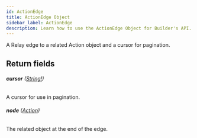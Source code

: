 ```yaml
---
id: ActionEdge
title: ActionEdge Object
sidebar_label: ActionEdge
description: Learn how to use the ActionEdge Object for Builder's API.
---
```


A Relay edge to a related Action object and a cursor for pagination.

## Return fields

###### <b>cursor</b> ([String!](/docs/composer/builder/api/schema/scalar/String.mdx))

A cursor for use in pagination.

###### <b>node</b> ([Action](/docs/composer/builder/api/schema/object/Action.mdx))

The related object at the end of the edge.
